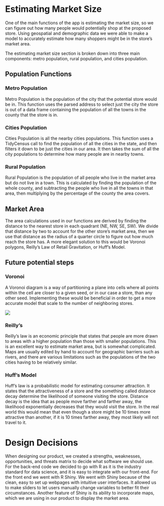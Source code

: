 # Estimating Market Size

One of the main functions of the app is estimating the market size, so we can figure out how many people would potentially shop at the proposed store. Using geospatial and demographic data we were able to make a model to accurately estimate how many shoppers might be in the store's market area.

The estimating market size section is broken down into three main components: metro population, rural population, and cities population.

## Population Functions

### Metro Population

Metro Population is the population of the city that the potential store would be in. This function uses the parsed address to select just the city the store is out of a data frame containing the population of all the towns in the county that the store is in.

### Cities Population

Cities Population is all the nearby cities populations. This function uses a TidyCensus call to find the population of all the cities in the state, and then filters it down to be just the cities in our area. It then takes the sum of all the city populations to determine how many people are in nearby towns.

### Rural Population

Rural Population is the population of all people who live in the market area but do not live in a town. This is calculated by finding the population of the whole county, and subtracting the people who live in all the towns in that area, then multiplying by the percentage of the county the area covers.

## Market Area

The area calculations used in our functions are derived by finding the distance to the nearest store in each quadrant (NE, NW, SE, SW). We divide that distance by two to account for the other store's market area, then we use that distance as the radius of a quarter circle to figure out how much reach the store has. A more elegant solution to this would be Voronoi polygons, Reilly's Law of Retail Gravitation, or Huff's Model.

## Future potential steps

### Voronoi

A Voronoi diagram is a way of partitioning a plane into cells where all points within the cell are closer to a given seed, or in our case a store, than any other seed. Implementing these would be beneficial in order to get a more accurate model that scale to the number of neighboring stores.

![](images/voronoi.png)

### Reilly's

Reilly's law is an economic principle that states that people are more drawn to areas with a higher population than those with smaller populations. This is an excellent way to estimate market area, but is somewhat complicated. Maps are usually edited by hand to account for geographic barriers such as rivers, and there are various limitations such as the populations of the two cities having to be relatively similar.

### Huff's Model

Huff's law is a probabilistic model for estimating consumer attraction. It states that the attractiveness of a store and the something called distance decay determine the likelihood of someone visiting the store. Distance decay is the idea that as people move farther and farther away, the likelihood exponentially decreases that they would visit the store. In the real world this would mean that even though a store might be 10 times more attractive than another, if it is 10 times farther away, they most likely will not travel to it.

# Design Decisions

When designing our product, we created a strengths, weaknesses, opportunities, and threats matrix to decide what software we should use. For the back-end code we decided to go with R as it is the industry standard for data science, and it is easy to integrate with our front-end. For the front end we went with R Shiny. We went with Shiny because of the clean, easy to set up webpages with intuitive user interfaces. It allowed us to make sliders to let users manually change variables to better fit their circumstances. Another feature of Shiny is its ability to incorporate maps, which we are using in our product to display the market area.
